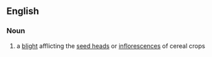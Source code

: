==English==

===Noun===
{{en-noun}}

# {{lb|en|plant disease}} a [[blight]] afflicting the [[seed head]]s or [[inflorescence]]s of cereal crops